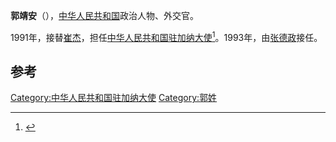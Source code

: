 '''郭靖安'''（{{bd|？||||}}），[[中华人民共和国|中华人民共和国]]政治人物、外交官。

1991年，接替[[崔杰_(外交官)|崔杰]]，担任[[中国驻加纳大使列表|中华人民共和国驻加纳大使]]<ref>{{cite web|author=中华人民共和国外交部|title=中国驻加纳共和国历任使|url=http://www.mfa.gov.cn/chn/pds/ziliao/wjrw/2167/2170/t9191.htm|publisher=中华人民共和国外交部|accessdate=2012-03-03}}</ref>。1993年，由[[张德政|张德政]]接任。

== 参考 ==
{{reflist}}
{{start box}}
{{s-dip}}
{{succession box|[[崔杰_(外交官)|崔杰]]|[[张德政|张德政]]|[[中国驻加纳大使列表|中华人民共和国驻加纳大使]]|1991年9月-1993年8月}}
{{end box}}
{{中国政治人物小作品}}

[[Category:中华人民共和国驻加纳大使|Category:中华人民共和国驻加纳大使]]
[[Category:郭姓|Category:郭姓]]